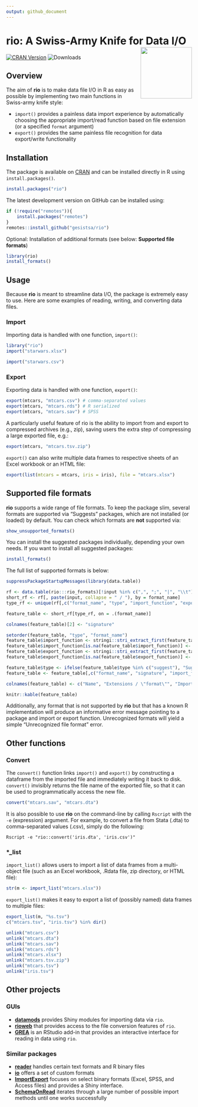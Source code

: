 ```yaml
---
output: github_document
---
```


# rio: A Swiss-Army Knife for Data I/O <img src="man/figures/logo.png" align="right" height="139"/>

<!-- badges: start -->
[![CRAN Version](https://www.r-pkg.org/badges/version/rio)](https://cran.r-project.org/package=rio)
![Downloads](https://cranlogs.r-pkg.org/badges/rio)
<!-- badges: end -->

## Overview

The aim of **rio** is to make data file I/O in R as easy as possible by implementing two main functions in Swiss-army knife style:

 - `import()` provides a painless data import experience by automatically choosing the appropriate import/read function based on file extension (or a specified `format` argument)
 - `export()` provides the same painless file recognition for data export/write functionality

## Installation

The package is available on [CRAN](https://cran.r-project.org/package=rio) and can be installed directly in R using `install.packages()`.

```R
install.packages("rio")
```

The latest development version on GitHub can be installed using:

```R
if (!require("remotes")){
    install.packages("remotes")
}
remotes::install_github("gesistsa/rio")
```

Optional: Installation of additional formats (see below: **Supported file formats**)

```R
library(rio)
install_formats()
```

## Usage

Because **rio** is meant to streamline data I/O, the package is extremely easy to use. Here are some examples of reading, writing, and converting data files.

### Import

Importing data is handled with one function, `import()`:

```r
library("rio")
import("starwars.xlsx")
```

```r
import("starwars.csv")
```

### Export

Exporting data is handled with one function, `export()`:

```r
export(mtcars, "mtcars.csv") # comma-separated values
export(mtcars, "mtcars.rds") # R serialized
export(mtcars, "mtcars.sav") # SPSS
```

A particularly useful feature of rio is the ability to import from and export to compressed archives (e.g., zip), saving users the extra step of compressing a large exported file, e.g.:

```r
export(mtcars, "mtcars.tsv.zip")
```

`export()` can also write multiple data frames to respective sheets of an Excel workbook or an HTML file:

```r
export(list(mtcars = mtcars, iris = iris), file = "mtcars.xlsx")
```

## Supported file formats

**rio** supports a wide range of file formats. To keep the package slim, several formats are supported via "Suggests" packages, which are not installed (or loaded) by default. You can check which formats are **not** supported via:

```R
show_unsupported_formats()
```

You can install the suggested packages individually, depending your own needs. If you want to install all suggested packages:

```R
install_formats()
```

The full list of supported formats is below:

```r
suppressPackageStartupMessages(library(data.table))
```

```r
rf <- data.table(rio:::rio_formats)[!input %in% c(",", ";", "|", "\\t") & type %in% c("import", "suggest", "archive"),]
short_rf <- rf[, paste(input, collapse = " / "), by = format_name]
type_rf <- unique(rf[,c("format_name", "type", "import_function", "export_function", "note")])

feature_table <- short_rf[type_rf, on = .(format_name)]

colnames(feature_table)[2] <- "signature"

setorder(feature_table, "type", "format_name")
feature_table$import_function <- stringi::stri_extract_first(feature_table$import_function, regex = "[a-zA-Z0-9\\.]+")
feature_table$import_function[is.na(feature_table$import_function)] <- ""
feature_table$export_function <- stringi::stri_extract_first(feature_table$export_function, regex = "[a-zA-Z0-9\\.]+")
feature_table$export_function[is.na(feature_table$export_function)] <- ""

feature_table$type <- ifelse(feature_table$type %in% c("suggest"), "Suggest", "Default")
feature_table <- feature_table[,c("format_name", "signature", "import_function", "export_function", "type", "note")]

colnames(feature_table) <- c("Name", "Extensions / \"format\"", "Import Package", "Export Package", "Type", "Note")

knitr::kable(feature_table)
```

Additionally, any format that is not supported by **rio** but that has a known R implementation will produce an informative error message pointing to a package and import or export function. Unrecognized formats will yield a simple "Unrecognized file format" error.

## Other functions

### Convert

The `convert()` function links `import()` and `export()` by constructing a dataframe from the imported file and immediately writing it back to disk. `convert()` invisibly returns the file name of the exported file, so that it can be used to programmatically access the new file.

```r
convert("mtcars.sav", "mtcars.dta")
```

It is also possible to use **rio** on the command-line by calling `Rscript` with the `-e` (expression) argument. For example, to convert a file from Stata (.dta) to comma-separated values (.csv), simply do the following:

```
Rscript -e "rio::convert('iris.dta', 'iris.csv')"
```

### *_list

`import_list()` allows users to import a list of data frames from a multi-object file (such as an Excel workbook, .Rdata file, zip directory, or HTML file):

```r
str(m <- import_list("mtcars.xlsx"))
```

`export_list()` makes it easy to export a list of (possibly named) data frames to multiple files:

```r
export_list(m, "%s.tsv")
c("mtcars.tsv", "iris.tsv") %in% dir()
```

```r
unlink("mtcars.csv")
unlink("mtcars.dta")
unlink("mtcars.sav")
unlink("mtcars.rds")
unlink("mtcars.xlsx")
unlink("mtcars.tsv.zip")
unlink("mtcars.tsv")
unlink("iris.tsv")
```

## Other projects

### GUIs

* [**datamods**](https://cran.r-project.org/package=datamods) provides Shiny modules for importing data via `rio`.
* [**rioweb**](https://github.com/lbraglia/rioweb) that provides access to the file conversion features of `rio`.
* [**GREA**](https://github.com/Stan125/GREA/) is an RStudio add-in that provides an interactive interface for reading in data using `rio`.

### Similar packages

* [**reader**](https://cran.r-project.org/package=reader) handles certain text formats and R binary files
* [**io**](https://cran.r-project.org/package=io) offers a set of custom formats
* [**ImportExport**](https://cran.r-project.org/package=ImportExport) focuses on select binary formats (Excel, SPSS, and Access files) and provides a Shiny interface.
* [**SchemaOnRead**](https://cran.r-project.org/package=SchemaOnRead) iterates through a large number of possible import methods until one works successfully
